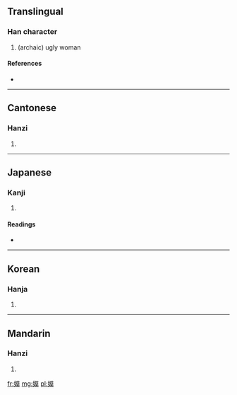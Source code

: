 ==Translingual==

===Han character===
{{Han char|rn=38|rad=女|as=11|sn=14|four=4443<sub>4</sub>|canj=女廿日大 (VTAK)}}

# (archaic) ugly woman

====References====
* {{Han ref|kx=0270.160|dkj=06673|dj=0538.120|hdz=21071.050|uh=5AEB|ud=23275|bh=E172|bd=57714}}

----

==Cantonese==

===Hanzi===
{{yue-hanzi|jyut=|y=mou4}}

# {{defn|Cantonese|sort=女11}}

----

==Japanese==

===Kanji===
{{ja-kanji|grade=|rs=女11}}

# {{defn|Japanese|sort=女11}}

====Readings====
* {{ja-readings|on=[[ぼ]] (bo), [[も]] (mo)|kun=[[しこめ]] (shikome)}}

----

==Korean==

===Hanja===
{{ko-hanja|hangeul=모|rv=mo|mr=mo}}

# {{defn|Korean|sort=女11}}

----

==Mandarin==

===Hanzi===
{{cmn-hanzi|pin=[[mó]] ([[mo2]])|wg=mo<sup>2</sup>}}

# {{defn|Mandarin|sort=女11}}

[[fr:嫫]]
[[mg:嫫]]
[[pl:嫫]]